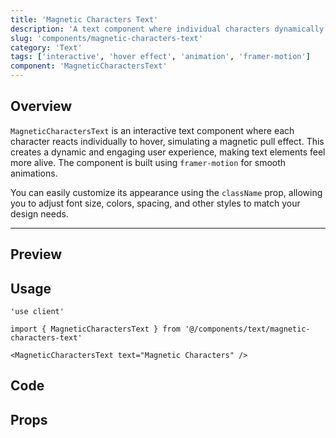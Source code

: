 ```yaml
---
title: 'Magnetic Characters Text'
description: 'A text component where individual characters dynamically respond to hover, creating an engaging magnetic-like effect.'
slug: 'components/magnetic-characters-text'
category: 'Text'
tags: ['interactive', 'hover effect', 'animation', 'framer-motion']
component: 'MagneticCharactersText'
---
```


## Overview

`MagneticCharactersText` is an interactive text component where each character reacts individually to hover, simulating a magnetic pull effect. This creates a dynamic and engaging user experience, making text elements feel more alive. The component is built using `framer-motion` for smooth animations.

You can easily customize its appearance using the `className` prop, allowing you to adjust font size, colors, spacing, and other styles to match your design needs.

---


## Preview

<PreviewComponent>
  <MagneticCharactersText text="Magnetic Characters" />
</PreviewComponent>

## Usage

```tsx
'use client'

import { MagneticCharactersText } from '@/components/text/magnetic-characters-text'

<MagneticCharactersText text="Magnetic Characters" />
```

## Code

<CodeSnippet componentPath="./src/components/text/magnetic-characters-text.tsx" />

## Props

<AutoTypeTable
  path="./src/components/text/magnetic-characters-text.tsx"
  name="MagneticCharactersTextProps"
/>